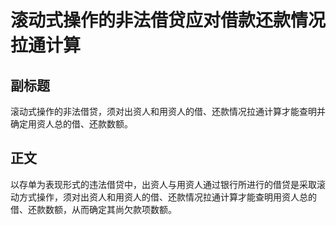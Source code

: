 # 滚动式操作的非法借贷应对借款还款情况拉通计算
## 副标题
滚动式操作的非法借贷，须对出资人和用资人的借、还款情况拉通计算才能查明并确定用资人总的借、还款数额。
## 正文
以存单为表现形式的违法借贷中，出资人与用资人通过银行所进行的借贷是采取滚动方式操作，须对出资人和用资人的借、还款情况拉通计算才能查明用资人总的借、还款数额，从而确定其尚欠款项数额。